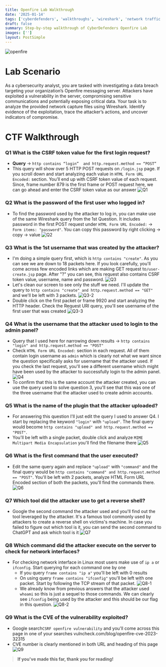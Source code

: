 ```yaml
---
title: Openfire Lab Walkthrough
date: '2025-01-14'
tags: ['cyberdefenders', 'walkthroughs', 'wireshark', 'network traffic analysis']
draft: false
summary: Step-by-step walkthrough of CyberDefenders Openfire Lab
images: ['']
layout: PostSimple
---
```


![openfire](/static/images/Openfire/background.png)

<TOCInline toc={props.toc} exclude="Overview" toHeading={4} />

# Lab Scenario

As a cybersecurity analyst, you are tasked with investigating a data breach targeting your organization’s Openfire messaging server. Attackers have exploited a vulnerability in the server, compromising sensitive communications and potentially exposing critical data. Your task is to analyze the provided network capture files using Wireshark. Identify evidence of the exploitation, trace the attacker’s actions, and uncover indicators of compromise.

# CTF Walkthrough

### Q1 What is the CSRF token value for the first login request?

- **Query** -> `http contains “login”  and http.request.method == “POST”`
- This query will show over 5 HTTP POST requests on `/login.jsp` page. If you scroll down and start analyzing each value in `HTML Form URL Encoded:` section. You’ll end up with CSRF token value of each request. Since, frame number 879 is the first frame or POST request here, we can go ahead and enter the CSRF token value as our answer ![Q1](/static/images/Openfire/Q1.png)

### Q2 What is the password of the first user who logged in?

- To find the password used by the attacker to log in, you can make use of the same Wireshark query from the 1st Question. It includes password in the first POST request under `HTML Form URL Encoded:` -> `Form items: "password"`. You can copy this password by right clicking -> copy -> value ![Q2](/static/images/Openfire/Q2.png)

### Q3 What is the 1st username that was created by the attacker?

- I'm doing a simple query first, which is `http contains "create"`. As you can see we are down to 18 packets here. If you look carefully, you'll come across few encoded links which are making GET request to`/user-create.jsp` page. After "?" you can see, this request also contains CSRF token value, username, name and password. ![Q3](/static/images/Openfire/Q3-1.png)
- Let's clean our screen to see only the stuff we need. I'll update the query to `http contains "create" and http.request.method == "GET"` and we'll be left with 3 packets. ![Q3-2](/static/images/Openfire/Q3-2.png)
- Double click on the first packet or frame 9920 and start analyzing the HTTP header. Check the Request URI query, you'll see username of the first user that was created ![Q3-3](/static/images/Openfire/Q3-3.png)

### Q4 What is the username that the attacker used to login to the admin panel?

- Query that I used here for narrowing down results -> `http contains "login" and http.request.method == "POST"`
- Check `HTML Form URL Encoded:` section in each request. All of them contain login username as `admin` which is clearly not what we want since the question specifically asks for username that the attacker used. If you check the last request, you'll see a different username which might have been used by the attacker to successfully login to the admin panel. ![Q4](/static/images/Openfire/Q4.png)
- To confirm that this is the same account the attacker created, you can use the query used to solve question 3, you'll see that this was one of the three username that the attacker used to create admin accounts.

### Q5 What is the name of the plugin that the attacker uploaded?

- For answering this question I'll just edit the query I used to answer Q4. I start by replacing the keyword `"login"` with `"upload"`. The final query would become `http contains "upload" and http.request.method == "POST"`.
- You'll be left with a single packet, double click and analyze `MIME Multipart Media Encapsulation` you'll find the filename there ![Q5](/static/images/Openfire/Q5.png)

### Q6 What is the first command that the user executed?

- Edit the same query again and replace `"upload"` with `"command"` and the final query would be `http contains "command" and http.request.method == "POST"`. You'll be left with 2 packets, analyze HTML Form URL Encoded section of both the packets, you'll find the commands there. ![Q6](/static/images/Openfire/Q6.png)

### Q7 Which tool did the attacker use to get a reverse shell?

- Google the second command the attacker used and you'll find out the tool leveraged by the attacker. It's a famous tool commonly used by attackers to create a reverse shell on victims's machine. In case you failed to figure out which tool is it, you can send the second command to ChatGPT and ask which tool is it ![Q7](/static/images/Openfire/Q7.png)

### Q8 Which command did the attacker execute on the server to check for network interfaces?

- For checking network interface in Linux most users make use of `ip a` or `ifconfig`. Start querying for each command one by one
  - If you query `frame contains "ip a"` you'll be left with 0 results
  - On using query `frame contains "ifconfig"` you'll be left with one packet. Start by following the TCP stream of that packet. ![Q8-1](/static/images/Openfire/Q8-1.png)
  - We already know from previous answers that the attacker used `whoami` so this is just a sequel to those commands. We can clearly see `ifconfig` being used by the attacker and this should be our flag in this question. ![Q8-2](/static/images/Openfire/Q8-2.png)

### Q9 What is the CVE of the vulnerability exploited?

- Google search`CSRF openfire vulnerability` and you'll come across this page in one of your searches vulncheck.com/blog/openfire-cve-2023-32315
- CVE number is clearly mentioned in both URL and heading of this page ![Q9](/static/images/Openfire/Q9.png)

> **If you've made this far, thank you for reading!**
